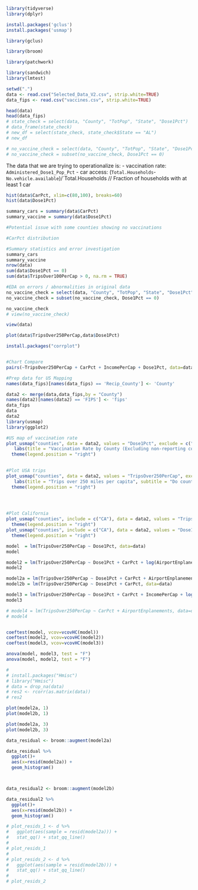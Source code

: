

```r
library(tidyverse)
library(dplyr)

install.packages('gclus')
install.packages('usmap')

library(gclus)

library(broom)

library(patchwork)

library(sandwich)
library(lmtest)

```

```r
setwd(".")
data <- read.csv("Selected_Data_V2.csv", strip.white=TRUE)
data_fips <- read.csv("vaccines.csv", strip.white=TRUE)
```

```r
head(data)
head(data_fips)
# state_check = select(data, "County", "TotPop", "State", "Dose1Pct")
# data_frame(state_check)
# new_df = select(state_check, state_check$State == "AL")
# new_df

# no_vaccine_check = select(data, "County", "TotPop", "State", "Dose1Pct")
# no_vaccine_check = subset(no_vaccine_check, Dose1Pct == 0)
```

The data that we are trying to operationalize is:
- vaccination rate: `Administered_Dose1_Pop_Pct`
- car access: (`Total.Households`-`No.vehicle.available`)/`Total.Households // Fraction of households with at least 1 car


```r

hist(data$CarPct, xlim=c(80,100), breaks=60)
hist(data$Dose1Pct)

summary_cars = summary(data$CarPct)
summary_vaccine = summary(data$Dose1Pct)

#Potential issue with some counties showing no vaccinations

#CarPct distribution

```

```r
#Summary statistics and error investigation
summary_cars
summary_vaccine
nrow(data)
sum(data$Dose1Pct == 0)
sum(data$TripsOver100PerCap > 0, na.rm = TRUE)
```

```r

#EDA on errors / abnormalities in original data
no_vaccine_check = select(data, "County", "TotPop", "State", "Dose1Pct")
no_vaccine_check = subset(no_vaccine_check, Dose1Pct == 0)

no_vaccine_check
# view(no_vaccine_check)

view(data)
```


```r
plot(data$TripsOver250PerCap,data$Dose1Pct)


```



```r
install.packages("corrplot")


#Chart Compare
pairs(~TripsOver250PerCap + CarPct + IncomePerCap + Dose1Pct, data=data)


```

```r

#Prep data for US Mapping
names(data_fips)[names(data_fips) == 'Recip_County'] <- 'County'

data2 <- merge(data,data_fips,by = "County")
names(data2)[names(data2) == 'FIPS'] <- 'fips'
data_fips
data
data2
library(usmap)
library(ggplot2)

#US map of vaccination rate
plot_usmap("counties", data = data2, values = "Dose1Pct", exclude = c("TX", "AK", "HI")) +
   labs(title = "Vaccination Rate by County (Excluding non-reporting counties)", subtitle = "Do counties with a higher vaccination rate have more travel?") +  ggplot2::scale_fill_continuous(low = "light blue", high = "dark blue", name = "Vaccination rate") +
  theme(legend.position = "right")
  
```

```r
#Plot USA trips
plot_usmap("counties", data = data2, values = "TripsOver250PerCap", exclude = c("AK", "HI")) +
   labs(title = "Trips over 250 miles per capita", subtitle = "Do counties with a higher vaccination rate have more travel?") +  ggplot2::scale_fill_continuous(low = "light blue", high = "dark blue", name = "Trips per capita") +
  theme(legend.position = "right")


  
```


```r
#Plot California
plot_usmap("counties", include = c("CA"), data = data2, values = "TripsOver250PerCap") +  ggplot2::scale_fill_continuous(low = "light blue", high = "dark blue", name = "Trips over 250 miles per capita") +
  theme(legend.position = "right")
plot_usmap("counties", include = c("CA"), data = data2, values = "Dose1Pct") +  ggplot2::scale_fill_continuous(low = "light blue", high = "dark blue", name = "Vaccination rate (%)") +
  theme(legend.position = "right")
```



```r

model  = lm(TripsOver250PerCap ~ Dose1Pct, data=data)
model

model2 = lm(TripsOver250PerCap ~ Dose1Pct + CarPct + log(AirportEnplanements+1), data=data)
model2

model2a = lm(TripsOver250PerCap ~ Dose1Pct + CarPct + AirportEnplanements + HispanicPct, data=data)
model2b = lm(TripsOver250PerCap ~ Dose1Pct + CarPct, data=data)

model3 = lm(TripsOver250PerCap ~ Dose1Pct + CarPct + IncomePerCap + log(AirportEnplanements+1) + BachelorsPct + WhitePct + BlackPct + IndigenousPct + HispanicPct + AsianPct, data=data)
model3

# model4 = lm(TripsOver250PerCap ~ CarPct + AirportEnplanements, data=data)
# model4


coeftest(model, vcov=vcovHC(model))
coeftest(model2, vcov=vcovHC(model2))
coeftest(model3, vcov=vcovHC(model3))

anova(model, model3, test = "F")
anova(model, model2, test = "F")

# 
# install.packages("Hmisc")
# library("Hmisc")
# data = drop_na(data)
# res2 <- rcorr(as.matrix(data))
# res2

plot(model2a, 1)
plot(model2b, 1)

plot(model2a, 3)
plot(model2b, 3)

data_residual <- broom::augment(model2a)

data_residual %>%
  ggplot()+
  aes(x=resid(model2a)) + 
  geom_histogram()



data_residual2 <- broom::augment(model2b)

data_residual2 %>%
  ggplot()+
  aes(x=resid(model2b)) + 
  geom_histogram()

# plot_resids_1 <- d %>% 
#   ggplot(aes(sample = resid(model2a))) + 
#   stat_qq() + stat_qq_line()
# 
# plot_resids_1
# 
# plot_resids_2 <- d %>% 
#   ggplot(aes(sample = resid(model2b))) + 
#   stat_qq() + stat_qq_line()
# 
# plot_resids_2

```